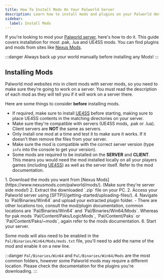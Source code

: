 ```yaml
---
title: How To Install Mods On Your Palworld Server
description: Learn how to install mods and plugins on your Palworld dedicated server.
sidebar:
  label: Install Mods
---
```


If you're looking to mod your [Palworld server](https://www.gamehostbros.com/palworld-server-hosting/), here's how to do it. This guide covers installation for most .pak, .lua and UE4SS mods. You can find plugins and mods from sites like [Nexus Mods](https://www.nexusmods.com/palworld/mods/).

:::danger
Always back up your world manually before installing any Mods!
:::

## Installing Mods 

Palworld mod websites mix in client mods with server mods, so you need to make sure they're going to work on a server. You must read the description of each mod as they will tell you if it will work on a server there. 

Here are some things to consider **before** installing mods.
- If required, make sure to install [UE4SS](https://github.com/UE4SS-RE/RE-UE4SS/releases) before starting, making sure to place UE4SS contents in the matching directories on your server.
- Make sure they're compatible with servers (UE4SS mods, .pak or .lua). Client servers are **NOT** the same as servers.
- Only install one mod at a time and test it to make sure it works. If it doesn't then remove the files from your server.
- Make sure the mod is compatible with the correct server version (type `info` into the console to get your version).
- Some mods are required to be installed on the **SERVER** and **CLIENT**. This means you would need the mod installed locally on all your players games (including [UE4SS](https://github.com/UE4SS-RE/RE-UE4SS)) as well as the server itself. Refer to the mod documentation.
<Steps>
1. Download the mods you want from [Nexus Mods](https://www.nexusmods.com/palworld/mods/). (Make sure they're server side mods!)
2. Extract the downloaded `.zip` file on your PC.
2. Access your Palworld server using [SFTP](/getting-started/uploading-files/).
4. Navigate to `Pal/Binaries/Win64` and upload your extracted plugin folder.
   - There are other locations too, consult the mod/plugin documentation, common locations are `Pal/Binaries/Win64` and `Pal/Binaries/Win64/Mods`. Whereas for pak mods `Pal/Content/Paks/LogicMods`, `Pal/Content/Paks` or `Pal/Content/Paks/~mods`, again refer to the mods documentation.
6. Start your server.
</Steps>

Some mods will also need to be enabled in the `Pal/Binaries/Win64/Mods/mods.txt` file, you'll need to add the name of the mod and enable it on a new line.

:::danger
`Pal/Binaries/Win64` and `Pal/Binaries/Win64/Mods` are the most common folders, however some Palworld mods may require a different location. Please check the documentation for the plugins you're downloading.
:::